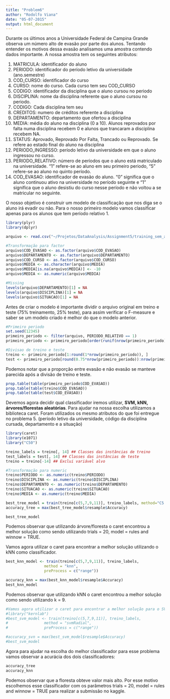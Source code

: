 ```yaml
---
title: "Problem6"
author: "Rodolfo Viana"
date: "05-07-2015"
output: html_document
---
```


Durante os últimos anos a Universidade Federal de Campina Grande observa um número alto de evasão por parte dos alunos. Tentando entender os motivos dessa evasão analisamos uma amostra contendo dados importante. A nossa amostra tem os seguintes atributos:

1. MATRICULA: identificador do aluno
2. PERIODO: identificador do período letivo da universidade (ano.semestre)
3. COD_CURSO: identificador do curso
4. CURSO: nome do curso. Cada curso tem seu COD_CURSO
5. CODIGO: identificador da disciplina que o aluno cursou no periodo
6. DISCIPLINA: nome da disciplina referente que o aluno cursou no periodo.  
7. CODIGO: Cada disciplina tem seu
8. CREDITOS: numero de créditos referente a disciplina
9. DEPARTAMENTO: departamento que ofertou a disciplina
10. MEDIA: média do aluno na disciplina (0 a 10). Alunos reprovados por falta numa disciplina recebem 0 e alunos que trancaram a disciplina recebem NA.
11. STATUS: Aprovado, Reprovado Por Falta, Trancado ou Reprovado. Se refere ao estado final do aluno na disciplina
12. PERIODO_INGRESSO: período letivo da universidade em que o aluno ingressou no curso.
13. PERIODO_RELATIVO: número de períodos que o aluno está matriculado na universidade. "1" refere-se ao aluno em seu primeiro periodo, "5" refere-se ao aluno no quinto período.
14. COD_EVASAO: identificador de evasão do aluno. "0" significa que o aluno continuou ativo na universidade no período seguinte e "1" significa que o aluno desistiu do curso nesse período e não voltou a se matricular no seguinte. 

O nosso objetivo é construir um modelo de classificação que nos diga se o aluno irá evadir ou não. Para o nosso primeiro modelo vamos classificar apenas para os alunos que tem período relativo 1. 

```r
library(plyr)
library(dplyr)

arquivo <- read.csv("~/Projetos/DataAnalysis/Assignment5/training_sem_acento.csv")

#Transformação para factor
arquivo$COD_EVASAO <- as.factor(arquivo$COD_EVASAO)
arquivo$DEPARTAMENTO <- as.factor(arquivo$DEPARTAMENTO)
arquivo$COD_CURSO <- as.factor(arquivo$COD_CURSO)
arquivo$MEDIA <- as.character(arquivo$MEDIA)
arquivo$MEDIA[is.na(arquivo$MEDIA)] <- -10
arquivo$MEDIA <- as.numeric(arquivo$MEDIA)

#Missing
levels(arquivo$DEPARTAMENTO)[1] = NA
levels(arquivo$DISCIPLINA)[1] = NA
levels(arquivo$SITUACAO)[1] = NA
```

Antes de criar o modelo é importante dividir o arquivo original em treino e teste (75% treinamento, 25% teste), para assim verificar o F-measure e saber se um modelo criado é melhor do que o modelo anterior. 

```r
#Primeiro periodo
set.seed(12345)
primeiro_periodo <- filter(arquivo, PERIODO_RELATIVO == 1)
primeiro_periodo <- primeiro_periodo[order(runif(nrow(primeiro_periodo))), ]

#Divisao de treino e teste
treino <- primeiro_periodo[1:round(1*nrow(primeiro_periodo)), ]
test <- primeiro_periodo[round(0.75*nrow(primeiro_periodo)):nrow(primeiro_periodo), ]
```

Podemos notar que a proporção entre evasão e não evasão se manteve parecida após a divisão de treino e teste. 

```r
prop.table(table(primeiro_periodo$COD_EVASAO))
prop.table(table(treino$COD_EVASAO))
prop.table(table(test$COD_EVASAO))
```

Devemos agora decidir qual classificador iremos utilizar, **SVM, kNN, árvores/florestas aleatórias**. Para ajudar na nossa escolha utilizamos a biblioteca caret. Foram utilizados os mesmo atributos do que foi entregue no problema 5. (período letivo da universidade, código da disciplina cursada, departamento e a situação)

```r
library(caret)
library(e1071)
library("C50")

treino_labels = treino[, 14] ## Classes das instâncias de treino
test_labels = test[, 14] ## Classes das instâncias de teste
treino = treino[-14] ## Exclui variável alvo

#Transformação para numeric
treino$PERIODO <- as.numeric(treino$PERIODO)
treino$DISCIPLINA <- as.numeric(treino$DISCIPLINA)
treino$DEPARTAMENTO <- as.numeric(treino$DEPARTAMENTO)
treino$SITUACAO <- as.numeric(treino$SITUACAO)
treino$MEDIA <- as.numeric(treino$MEDIA)

best_tree_model = train(treino[c(5,7,9,11)], treino_labels, method="C5.0", preProcess=c("range"))
accuracy_tree = max(best_tree_model$resample$Accuracy)

best_tree_model
```

Podemos observar que utilizando árvore/floresta o caret encontrou a melhor solução como sendo utilizando  trials = 20, model = rules and winnow = TRUE. 

Vamos agora utilizar o caret para encontrar a melhor solução utilizando o kNN como classificador. 

```r
best_knn_model <- train(treino[c(5,7,9,11)], treino_labels,
                 method = "knn",
                 preProcess = c("range"))

accuracy_knn = max(best_knn_model$resample$Accuracy)
best_knn_model
```

Podemos observar que utilizando kNN o caret encontrou a melhor solução como sendo utilizando  k = 9.

```r
#Vamos agora utilizar o caret para encontrar a melhor solução para o SVM como classificardor. 
#library("kernlab")
#best_svm_model <- train(treino[c(5,7,9,11)], treino_labels,
#                method = "svmRadial",
#                preProcess = c("range"))

#accuracy_svn = max(best_svm_model$resample$Accuracy)
#best_svm_model
```


Agora para ajudar na escolha do melhor classificador para esse problema vamos observar a acurácia dos dois classificadores:

```r
accuracy_tree
accuracy_knn
```

Podemos observar que a floresta obteve valor mais alto. Por esse motivo escolhemos esse classificador com os parâmetros trials = 20, model = rules and winnow = TRUE para realizar a submissão no kaggle. 
